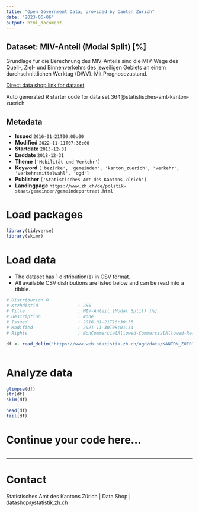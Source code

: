 ```yaml
---
title: "Open Government Data, provided by Canton Zurich"
date: "2023-06-06"
output: html_document
---
```


## Dataset: MIV-Anteil (Modal Split) [%]

Grundlage für die Berechnung des MIV-Anteils sind die MIV-Wege des Quell-, Ziel- und Binnenverkehrs des jeweiligen Gebiets an einem durchschnittlichen Werktag (DWV). Mit Prognosezustand.

[Direct data shop link for dataset](https://www.zh.ch/de/politik-staat/opendata.zhweb-noredirect.zhweb-cache.html#/datasets/364@statistisches-amt-kanton-zuerich)

Auto generated R starter code for data set 364@statistisches-amt-kanton-zuerich.

## Metadata

- **Issued** `2016-01-21T00:00:00`
- **Modified** `2022-11-11T07:36:00`
- **Startdate** `2013-12-31`
- **Enddate** `2018-12-31`
- **Theme** `['Mobilität und Verkehr']`
- **Keyword** `['bezirke', 'gemeinden', 'kanton_zuerich', 'verkehr', 'verkehrsmittelwahl', 'ogd']`
- **Publisher** `['Statistisches Amt des Kantons Zürich']`
- **Landingpage** `https://www.zh.ch/de/politik-staat/gemeinden/gemeindeportraet.html`


# Load packages

```r

library(tidyverse)
library(skimr)

```

# Load data

-   The dataset has 1 distribution(s) in CSV format.
-   All available CSV distributions are listed below and can be read into a tibble.

```r

# Distribution 0
# Ktzhdistid               : 285
# Title                    : MIV-Anteil (Modal Split) [%]
# Description              : None
# Issued                   : 2016-01-21T16:30:35
# Modified                 : 2021-11-30T08:01:54
# Rights                   : NonCommercialAllowed-CommercialAllowed-ReferenceRequired

df <- read_delim('https://www.web.statistik.zh.ch/ogd/data/KANTON_ZUERICH_481.csv')



```

# Analyze data

```r

glimpse(df)
str(df)
skim(df)

head(df)
tail(df)

```

# Continue your code here...

```r

```

------------------------------------------------------------------------

# Contact

Statistisches Amt des Kantons Zürich | Data Shop | datashop@statistik.zh.ch
